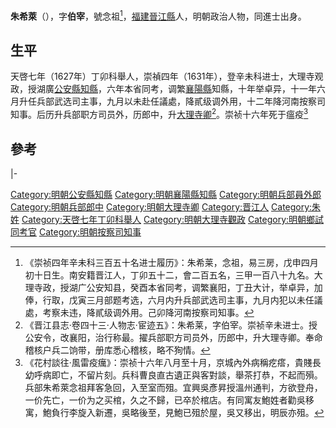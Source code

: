 {{明清人物信息框
| 姓名 = 朱希萊
| 原名 =
| 圖片名稱 = 
| 圖片大小 = 220px
| 圖片說明 = 
| 最高職務 = 大理寺卿
| 國家 = 大明
| 爵位 =
| 籍貫 = [[福建|福建]][[晉江縣|晉江縣]]
| 族裔 = 
| 字號 = 字伯宰，號念祖
| 室名 = 
| 諡號 = 
| 出生日期 = 生年不詳
| 出生地點 = 
| 逝世日期 = 卒年不詳
| 逝世地點 = 
| 墓葬 =
| 配偶 =
| 親屬 = 
| 出身 = 
*天啓七年丁卯科舉人
*崇禎四年辛未科同進士出身
| 經歷 = 
| 著作 =
}}

'''朱希萊'''（{{bd|？年||1643年||}}），字'''伯宰'''，號念祖<ref>《崇祯四年辛未科三百五十名进士履历》：朱希莱，念祖，易三房，戊申四月初十日生。南安籍晋江人，丁卯五十二，會二百五名，三甲一百八十九名。大理寺政，授湖广公安知县，癸酉本省同考，调繁襄阳，丁丑大计，举卓异，加俸，行取，戊寅三月部题考选，六月内升兵部武选司主事，九月内犯以未任議處，考察未违，降貳级调外用。己卯降河南按察司知事。</ref>，[[福建|福建]][[晉江縣|晉江縣]]人，明朝政治人物，同進士出身。

==生平==
天啓七年（1627年）丁卯科舉人，崇禎四年（1631年），登辛未科进士，大理寺观政，授湖廣[[公安縣|公安縣]][[知縣|知縣]]，六年本省同考，调繁[[襄陽縣|襄陽縣]]知縣，十年举卓异，十一年六月升任兵部武选司主事，九月以未赴任議處，降貳级调外用，十二年降河南按察司知事。后历升兵部职方司员外，历郎中，升[[大理寺卿|大理寺卿]]<ref>《晋江县志·卷四十三·人物志·宦迹五》：朱希莱，字伯宰。崇祯辛未进士。授公安令，改襄阳，治行称最。擢兵部职方司员外，历郎中，升大理寺卿。奉命稽核户兵二饷带，册库悉心稽核，略不狥情。</ref>。崇祯十六年死于瘟疫<ref>《花村談往·風雷疫癘》：崇祯十六年八月至十月，京城內外病稱疙瘩，貴賤長幼呼病即亡，不留片刻。兵科曹良直古遺正與客對談，舉茶打恭，不起而殞。兵部朱希萊念祖拜客急回，入至室而殂。宜興吳彥昇授溫州通判，方欲登舟，一价先亡，一价为之买棺，久之不歸，已卒於棺店。有同寓友鮑姓者勸吳移寓，鮑負行李旋入新遷，吳略後至，見鮑已殂於屋，吳又移出，明辰亦殂。</ref>

==參考==
{{reflist}}

{{start box}}
{{s-off}}
{{s-before|[[劉承堯|劉承堯]]}}
{{s-title|明朝公安縣知縣|1633年－1635年}}
{{s-after|[[羅兆楷|羅兆楷]]}}
|-
{{s-before|[[李沾|李沾]]}}
{{s-title|明朝襄陽縣知縣|崇禎年間}}
{{s-after|[[羅明祖|羅明祖]]}}
{{end box}}

{{崇禎四年辛未科殿試金榜}}
{{DEFAULTSORT:Zhu朱}}
[[Category:明朝公安縣知縣|Category:明朝公安縣知縣]]
[[Category:明朝襄陽縣知縣|Category:明朝襄陽縣知縣]]
[[Category:明朝兵部員外郎|Category:明朝兵部員外郎]]
[[Category:明朝兵部郎中|Category:明朝兵部郎中]]
[[Category:明朝大理寺卿|Category:明朝大理寺卿]]
[[Category:晋江人|Category:晋江人]]
[[Category:朱姓|Category:朱姓]]
[[Category:天啓七年丁卯科舉人|Category:天啓七年丁卯科舉人]]
[[Category:明朝大理寺觀政|Category:明朝大理寺觀政]]
[[Category:明朝鄉試同考官|Category:明朝鄉試同考官]]
[[Category:明朝按察司知事|Category:明朝按察司知事]]